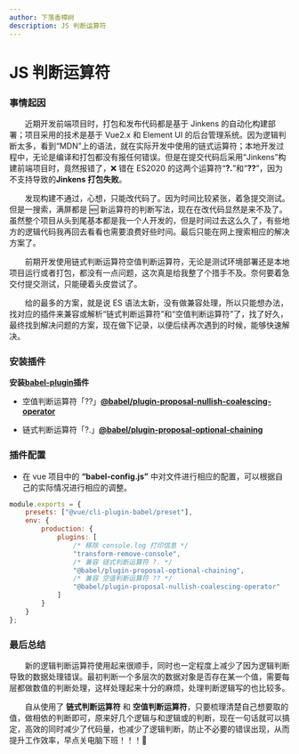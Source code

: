 ```yaml
---
author: 下落香樟树
description: JS 判断运算符
---
```


# JS 判断运算符

### 事情起因

&emsp;&emsp;近期开发前端项目时，打包和发布代码都是基于 Jinkens 的自动化构建部署；项目采用的技术是基于 Vue2.x 和 Element UI 的后台管理系统。因为逻辑判断太多，看到“MDN”上的语法，就在实际开发中使用的链式运算符；本地开发过程中，无论是编译和打包都没有报任何错误。但是在提交代码后采用“Jinkens”构建前端项目时，竟然报错了，❌ 错在 ES2020 的这两个运算符“**?.**”和“**??**”，因为不支持导致的**Jinkens 打包失败**。

&emsp;&emsp;发现构建不通过，心想，只能改代码了。因为时间比较紧张，着急提交测试。但是一搜索，满屏都是 🆕 新运算符的判断写法，现在在改代码显然是来不及了。虽然整个项目从头到尾基本都是我一个人开发的，但是时间过去这么久了，有些地方的逻辑代码我再回去看看也需要浪费好些时间。最后只能在网上搜索相应的解决方案了。

&emsp;&emsp;前期开发使用链式判断运算符空值判断运算符，无论是测试环境部署还是本地项目运行或者打包，都没有一点问题，这次真是给我整了个措手不及。奈何要着急交付提交测试，只能硬着头皮尝试了。

&emsp;&emsp;给的最多的方案，就是说 ES 语法太新，没有做兼容处理，所以只能想办法，找对应的插件来兼容或解析“链式判断运算符”和“空值判断运算符”了，找了好久，最终找到解决问题的方案，现在做下记录，以便后续再次遇到的时候，能够快速解决。

### 安装插件

**安装**[**babel-plugin**](https://www.npmjs.com/search?q=keywords:babel-plugin)**插件**

- 空值判断运算符「??」[**@babel/plugin-proposal-nullish-coalescing-operator**](https://www.npmjs.com/package/@babel/plugin-proposal-nullish-coalescing-operator)

<Install value="install @babel/plugin-proposal-nullish-coalescing-operator -D" />

- 链式判断运算符「?.」[**@babel/plugin-proposal-optional-chaining**](https://www.npmjs.com/package/@babel/plugin-proposal-optional-chaining)

<Install value="install @babel/plugin-proposal-optional-chaining -D" />

### 插件配置

- 在 vue 项目中的 **“babel-config.js”** 中对文件进行相应的配置，可以根据自己的实际情况进行相应的调整。

```javascript title="插件配置"
module.exports = {
	presets: ["@vue/cli-plugin-babel/preset"],
	env: {
		production: {
			plugins: [
				/* 移除 console.log 打印信息 */
				"transform-remove-console",
				/* 兼容 链式判断运算符 ?. */
				"@babel/plugin-proposal-optional-chaining",
				/* 兼容 空值判断运算符 ?? */
				"@babel/plugin-proposal-nullish-coalescing-operator"
			]
		}
	}
};
```

### 最后总结

&emsp;&emsp;新的逻辑判断运算符使用起来很顺手，同时也一定程度上减少了因为逻辑判断导致的数据处理错误。最初判断一个多层次的数据对象是否存在某一个值，需要每层都做数值的判断处理，这样处理起来十分的麻烦，处理判断逻辑写的也比较多。

&emsp;&emsp;自从使用了 **链式判断运算符** 和 **空值判断运算符**，只要梳理清楚自己想要取的值，做相依的判断即可，原来好几个逻辑与和逻辑或的判断，现在一句话就可以搞定，高效的同时减少了代码量，也减少了逻辑判断，防止不必要的错误出现，从而提升工作效率，早点关电脑下班！！！🚗
